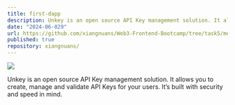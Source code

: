 ```yaml
---
title: first-dapp
description: Unkey is an open source API Key management solution. It allows you to create, manage and validate API Keys for your users. It’s built with security and speed in mind.
date: "2024-06-029"
url: https://github.com/xiangnuans/Web3-Frontend-Bootcamp/tree/task5/members/xiangnuans/task5
published: true
repository: xiangnuans/
---
```


[![](https://github.com/xiangnuans/Web3-Frontend-Bootcamp/blob/task5/members/xiangnuans/task5/assets/list.jpg)](https://github.com/xiangnuans/Web3-Frontend-Bootcamp/tree/task5/members/xiangnuans/task5)

Unkey is an open source API Key management solution. It allows you to create, manage and validate API Keys for your users. It’s built with security and speed in mind.
